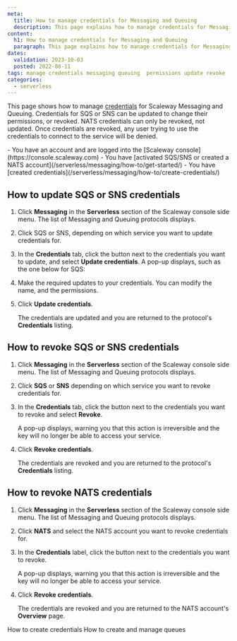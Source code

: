 ```yaml
---
meta:
  title: How to manage credentials for Messaging and Queuing
  description: This page explains how to manage credentials for Messaging and Queuing
content:
  h1: How to manage credentials for Messaging and Queuing
  paragraph: This page explains how to manage credentials for Messaging and Queuing
dates:
  validation: 2023-10-03
  posted: 2022-08-11 
tags: manage credentials messaging queuing  permissions update revoke 
categories:
  - serverless 
---
```


This page shows how to manage [credentials](/serverless/messaging/concepts/#credentials) for Scaleway Messaging and Queuing. Credentials for SQS or SNS can be updated to change their permissions, or revoked. NATS credentials can only be revoked, not updated. Once credentials are revoked, any user trying to use the credentials to connect to the service will be denied.

<Macro id="iam-requirements" />

<Message type="requirement">
  - You have an account and are logged into the [Scaleway console](https://console.scaleway.com)
  - You have [activated SQS/SNS or created a NATS account](/serverless/messaging/how-to/get-started/)
  - You have [created credentials](/serverless/messaging/how-to/create-credentials/)
</Message>

## How to update SQS or SNS credentials

1. Click **Messaging** in the **Serverless** section of the Scaleway console side menu. The list of Messaging and Queuing protocols displays.

2. Click SQS or SNS, depending on which service you want to update credentials for.

3. In the **Credentials** tab, click the <Icon name="more" /> button next to the credentials you want to update, and select **Update credentials**. A pop-up displays, such as the one below for SQS:

    <Lightbox src="scaleway-update-credential-sqs.webp" alt="" />

4. Make the required updates to your credentials. You can modify the name, and the permissions.

5. Click **Update credentials**.

    The credentials are updated and you are returned to the protocol's **Credentials** listing.


## How to revoke SQS or SNS credentials

1. Click **Messaging** in the **Serverless** section of the Scaleway console side menu. The list of Messaging and Queuing protocols displays.

2. Click **SQS** or **SNS** depending on which service you want to revoke credentials for.

3. In the **Credentials** tab, click the <Icon name="more" /> button next to the credentials you want to revoke and select **Revoke**.

    A pop-up displays, warning you that this action is irreversible and the key will no longer be able to access your service.

4. Click **Revoke credentials**.

    The credentials are revoked and you are returned to the protocol's **Credentials** listing.

## How to revoke NATS credentials

1. Click **Messaging** in the **Serverless** section of the Scaleway console side menu. The list of Messaging and Queuing protocols displays.

2. Click **NATS** and select the NATS account you want to revoke credentials for.

3. In the **Credentials** label, click the <Icon name="delete" /> button next to the credentials you want to revoke.

    A pop-up displays, warning you that this action is irreversible and the key will no longer be able to access your service.

4. Click **Revoke credentials**.

    The credentials are revoked and you are returned to the NATS account's **Overview** page.


<Navigation title="See Also">
  <PreviousButton to="/serverless/messaging/how-to/create-credentials/">How to create credentials</PreviousButton>
  <NextButton to="/serverless/messaging/how-to/create-manage-queues/">How to create and manage queues</NextButton>
</Navigation>

